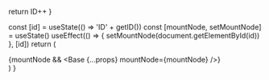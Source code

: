 
<Meta title="Components/Modal/WalletSelectorModal" />

  return ID++
}

  const [id] = useState(() => 'ID' + getID())
  const [mountNode, setMountNode] = useState()
  useEffect(() => {
    setMountNode(document.getElementById(id))
  }, [id])
  return (
    <div>
      <div id={id} />
      {mountNode && <Base {...props} mountNode={mountNode} />}
    </div>
  )
}

<Canvas isExpanded>
  <Story name="All providers">
    <WalletSelectorModal
      open
      availableProviders={[
        ProviderType.INJECTED,
        ProviderType.FORTMATIC,
        ProviderType.NETWORK,
        ProviderType.WALLET_CONNECT,
      ]}
    />
  </Story>
</Canvas>

<Canvas>
  <Story name="Metamask as link">
    <div>
      <WalletSelectorModal
        open
        availableProviders={[
          ProviderType.FORTMATIC,
          ProviderType.NETWORK,
          ProviderType.WALLET_CONNECT,
        ]}
      />
    </div>
  </Story>
</Canvas>

<Canvas>
  <Story name="Detected providers">
    <div>
      <WalletSelectorModal open />
    </div>
  </Story>
</Canvas>

<Canvas>
  <Story name="Loading">
    <div>
      <WalletSelectorModal open loading={true} />
    </div>
  </Story>
</Canvas>

<Canvas>
  <Story name="Error">
    <div>
      <WalletSelectorModal open error={'Could not connect wallet'} />
    </div>
  </Story>
</Canvas>

<Divider size="small" />
